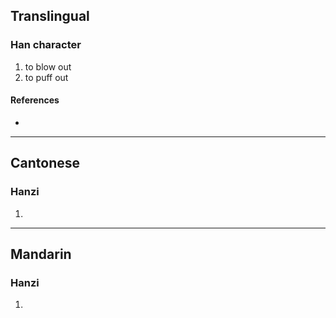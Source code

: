 {{also|噀}}
{{character info/new}}
==Translingual==

===Han character===
{{Han char|rn=85|rad=水|as=12|sn=15|four=37181|canj=ERUC|ids=⿰氵巽}}

# to blow out
# to puff out

====References====
* {{Han ref|kx=0649.170|dkj=18248|dj=1059.110|hdz=31750.010|uh=6F60|ud=28512|bh=BCF2|bd=48370}}

----

==Cantonese==

===Hanzi===
{{yue-hanzi|jyut=|y=seun3}}

# {{defn|lang=yue|sort=水12}}

----

==Mandarin==

===Hanzi===
{{cmn-hanzi|pin=[[xùn]] ([[xun4]])|wg=hsün<sup>4</sup>}}

# {{defn|lang=cmn|sort=水12}}